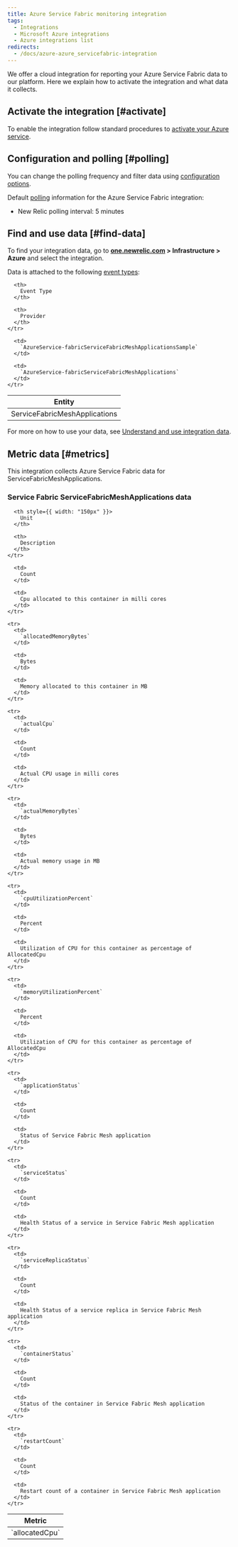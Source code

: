 ```yaml
---
title: Azure Service Fabric monitoring integration
tags:
  - Integrations
  - Microsoft Azure integrations
  - Azure integrations list
redirects:
  - /docs/azure-azure_servicefabric-integration
---
```


We offer a cloud integration for reporting your Azure Service Fabric data to our platform. Here we explain how to activate the integration and what data it collects.

## Activate the integration [#activate]

To enable the integration follow standard procedures to [activate your Azure service](/docs/infrastructure/microsoft-azure-integrations/getting-started/activate-azure-integrations).

## Configuration and polling [#polling]

You can change the polling frequency and filter data using [configuration options](/docs/integrations/new-relic-integrations/getting-started/configure-polling-frequency-data-collection-cloud-integrations).

Default [polling](/docs/infrastructure/microsoft-azure-integrations/getting-started/azure-integration-polling) information for the Azure Service Fabric integration:

* New Relic polling interval: 5 minutes

## Find and use data [#find-data]

To find your integration data, go to **[one.newrelic.com](https://one.newrelic.com/ "Link opens in a new window.") > Infrastructure > Azure** and select the integration.

Data is attached to the following [event types](/docs/insights/use-insights-ui/getting-started/introduction-new-relic-insights#event-type):

<table>
  <thead>
    <tr>
      <th>
        Entity
      </th>

      <th>
        Event Type
      </th>

      <th>
        Provider
      </th>
    </tr>
  </thead>

  <tbody>
    <tr>
      <td>
        ServiceFabricMeshApplications
      </td>

      <td>
        `AzureService-fabricServiceFabricMeshApplicationsSample`
      </td>

      <td>
        `AzureService-fabricServiceFabricMeshApplications`
      </td>
    </tr>
  </tbody>
</table>

For more on how to use your data, see [Understand and use integration data](/docs/infrastructure/integrations/find-use-infrastructure-integration-data).

## Metric data [#metrics]

This integration collects Azure Service Fabric data for ServiceFabricMeshApplications.

### Service Fabric ServiceFabricMeshApplications data

<table>
  <thead>
    <tr>
      <th style={{ width: "275px" }}>
        Metric
      </th>

      <th style={{ width: "150px" }}>
        Unit
      </th>

      <th>
        Description
      </th>
    </tr>
  </thead>

  <tbody>
    <tr>
      <td>
        `allocatedCpu`
      </td>

      <td>
        Count
      </td>

      <td>
        Cpu allocated to this container in milli cores
      </td>
    </tr>

    <tr>
      <td>
        `allocatedMemoryBytes`
      </td>

      <td>
        Bytes
      </td>

      <td>
        Memory allocated to this container in MB
      </td>
    </tr>

    <tr>
      <td>
        `actualCpu`
      </td>

      <td>
        Count
      </td>

      <td>
        Actual CPU usage in milli cores
      </td>
    </tr>

    <tr>
      <td>
        `actualMemoryBytes`
      </td>

      <td>
        Bytes
      </td>

      <td>
        Actual memory usage in MB
      </td>
    </tr>

    <tr>
      <td>
        `cpuUtilizationPercent`
      </td>

      <td>
        Percent
      </td>

      <td>
        Utilization of CPU for this container as percentage of AllocatedCpu
      </td>
    </tr>

    <tr>
      <td>
        `memoryUtilizationPercent`
      </td>

      <td>
        Percent
      </td>

      <td>
        Utilization of CPU for this container as percentage of AllocatedCpu
      </td>
    </tr>

    <tr>
      <td>
        `applicationStatus`
      </td>

      <td>
        Count
      </td>

      <td>
        Status of Service Fabric Mesh application
      </td>
    </tr>

    <tr>
      <td>
        `serviceStatus`
      </td>

      <td>
        Count
      </td>

      <td>
        Health Status of a service in Service Fabric Mesh application
      </td>
    </tr>

    <tr>
      <td>
        `serviceReplicaStatus`
      </td>

      <td>
        Count
      </td>

      <td>
        Health Status of a service replica in Service Fabric Mesh application
      </td>
    </tr>

    <tr>
      <td>
        `containerStatus`
      </td>

      <td>
        Count
      </td>

      <td>
        Status of the container in Service Fabric Mesh application
      </td>
    </tr>

    <tr>
      <td>
        `restartCount`
      </td>

      <td>
        Count
      </td>

      <td>
        Restart count of a container in Service Fabric Mesh application
      </td>
    </tr>
  </tbody>
</table>
